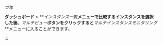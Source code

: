 :::tip

**ダッシュボード** > **_インスタンス一覧_**メニューで比較するインスタンスを選択した後、**_マルチビュー_**ボタンをクリックすると**_マルチインスタンスモニタリング_**メニューに入ることができます。

:::
